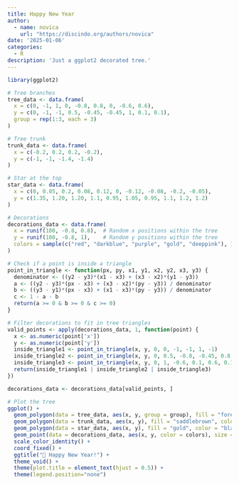 ```yaml
---
title: Happy New Year
author: 
  - name: novica
    url: "https://discindo.org/authors/novica"
date: '2025-01-06'
categories:
  - R
description: 'Just a ggplot2 decorated tree.'
---
```


```r
library(ggplot2)

# Tree branches
tree_data <- data.frame(
  x = c(0, -1, 1, 0, -0.8, 0.8, 0, -0.6, 0.6), 
  y = c(0, -1, -1, 0.5, -0.45, -0.45, 1, 0.1, 0.1),
  group = rep(1:3, each = 3)
)

# Tree trunk
trunk_data <- data.frame(
  x = c(-0.2, 0.2, 0.2, -0.2),
  y = c(-1, -1, -1.4, -1.4)
)

# Star at the top
star_data <- data.frame(
  x = c(0, 0.05, 0.2, 0.08, 0.12, 0, -0.12, -0.08, -0.2, -0.05),
  y = c(1.35, 1.20, 1.20, 1.1, 0.95, 1.05, 0.95, 1.1, 1.2, 1.2)
)

# Decorations 
decorations_data <- data.frame(
  x = runif(100, -0.8, 0.8),  # Random x positions within the tree
  y = runif(100, -0.8, 1),    # Random y positions within the tree
  colors = sample(c("red", "darkblue", "purple", "gold", "deeppink"), 100, replace = TRUE)
)

# Check if a point is inside a triangle
point_in_triangle <- function(px, py, x1, y1, x2, y2, x3, y3) {
  denominator <- ((y2 - y3)*(x1 - x3) + (x3 - x2)*(y1 - y3))
  a <- ((y2 - y3)*(px - x3) + (x3 - x2)*(py - y3)) / denominator
  b <- ((y3 - y1)*(px - x3) + (x1 - x3)*(py - y3)) / denominator
  c <- 1 - a - b
  return(a >= 0 & b >= 0 & c >= 0)
}

# Filter decorations to fit in tree triangles
valid_points <- apply(decorations_data, 1, function(point) {
  x <- as.numeric(point['x'])
  y <- as.numeric(point['y'])
  inside_triangle1 <- point_in_triangle(x, y, 0, 0, -1, -1, 1, -1)
  inside_triangle2 <- point_in_triangle(x, y, 0, 0.5, -0.8, -0.45, 0.8, -0.45)
  inside_triangle3 <- point_in_triangle(x, y, 0, 1, -0.6, 0.1, 0.6, 0.1)
  return(inside_triangle1 | inside_triangle2 | inside_triangle3)
})

decorations_data <- decorations_data[valid_points, ]

# Plot the tree
ggplot() +
  geom_polygon(data = tree_data, aes(x, y, group = group), fill = "forestgreen", color = "black") +
  geom_polygon(data = trunk_data, aes(x, y), fill = "saddlebrown", color = "black") +
  geom_polygon(data = star_data, aes(x, y), fill = "gold", color = "black") +
  geom_point(data = decorations_data, aes(x, y, color = colors), size = 3) +
  scale_color_identity() +
  coord_fixed() +
  ggtitle("🎄 Happy New Year!") +
  theme_void() +
  theme(plot.title = element_text(hjust = 0.5)) +
  theme(legend.position="none") 
```